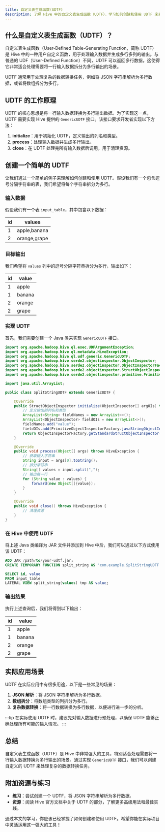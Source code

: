 ```yaml
---
title: 自定义表生成函数(UDTF)
description: 了解 Hive 中的自定义表生成函数（UDTF），学习如何创建和使用 UDTF 来处理复杂的数据转换任务。
---
```


## 什么是自定义表生成函数（UDTF）？

自定义表生成函数（User-Defined Table-Generating Function，简称 UDTF）是 Hive 中的一种用户自定义函数，用于处理输入数据并生成多行多列的输出。与普通的 UDF（User-Defined Function）不同，UDTF 可以返回多行数据，这使得它非常适合处理需要将一行输入数据拆分为多行输出的场景。

UDTF 通常用于处理复杂的数据转换任务，例如将 JSON 字符串解析为多行数据，或者将数组拆分为多行。

## UDTF 的工作原理

UDTF 的核心思想是将一行输入数据转换为多行输出数据。为了实现这一点，UDTF 需要实现 Hive 提供的 `GenericUDTF` 接口。该接口要求开发者实现以下方法：

1. **initialize**：用于初始化 UDTF，定义输出的列名和类型。
2. **process**：处理输入数据并生成多行输出。
3. **close**：在 UDTF 处理完所有输入数据后调用，用于清理资源。

## 创建一个简单的 UDTF

让我们通过一个简单的例子来理解如何创建和使用 UDTF。假设我们有一个包含逗号分隔字符串的表，我们希望将每个字符串拆分为多行。

### 输入数据

假设我们有一个表 `input_table`，其中包含以下数据：

| id  | values         |
|-----|----------------|
| 1   | apple,banana   |
| 2   | orange,grape   |

### 目标输出

我们希望将 `values` 列中的逗号分隔字符串拆分为多行，输出如下：

| id  | value  |
|-----|--------|
| 1   | apple  |
| 1   | banana |
| 2   | orange |
| 2   | grape  |

### 实现 UDTF

首先，我们需要创建一个 Java 类来实现 `GenericUDTF` 接口。

```java
import org.apache.hadoop.hive.ql.exec.UDFArgumentException;
import org.apache.hadoop.hive.ql.metadata.HiveException;
import org.apache.hadoop.hive.ql.udf.generic.GenericUDTF;
import org.apache.hadoop.hive.serde2.objectinspector.ObjectInspector;
import org.apache.hadoop.hive.serde2.objectinspector.ObjectInspectorFactory;
import org.apache.hadoop.hive.serde2.objectinspector.StructObjectInspector;
import org.apache.hadoop.hive.serde2.objectinspector.primitive.PrimitiveObjectInspectorFactory;

import java.util.ArrayList;

public class SplitStringUDTF extends GenericUDTF {

    @Override
    public StructObjectInspector initialize(ObjectInspector[] argOIs) throws UDFArgumentException {
        // 定义输出的列名和类型
        ArrayList<String> fieldNames = new ArrayList<>();
        ArrayList<ObjectInspector> fieldOIs = new ArrayList<>();
        fieldNames.add("value");
        fieldOIs.add(PrimitiveObjectInspectorFactory.javaStringObjectInspector);
        return ObjectInspectorFactory.getStandardStructObjectInspector(fieldNames, fieldOIs);
    }

    @Override
    public void process(Object[] args) throws HiveException {
        // 获取输入字符串
        String input = args[0].toString();
        // 拆分字符串
        String[] values = input.split(",");
        // 输出每一行
        for (String value : values) {
            forward(new Object[]{value});
        }
    }

    @Override
    public void close() throws HiveException {
        // 清理资源
    }
}
```

### 在 Hive 中使用 UDTF

将上述 Java 类编译为 JAR 文件并添加到 Hive 中后，我们可以通过以下方式使用该 UDTF：

```sql
ADD JAR /path/to/your-udtf.jar;
CREATE TEMPORARY FUNCTION split_string AS 'com.example.SplitStringUDTF';

SELECT id, value
FROM input_table
LATERAL VIEW split_string(values) tmp AS value;
```

### 输出结果

执行上述查询后，我们将得到以下输出：

| id  | value  |
|-----|--------|
| 1   | apple  |
| 1   | banana |
| 2   | orange |
| 2   | grape  |

## 实际应用场景

UDTF 在实际应用中有很多用途，以下是一些常见的场景：

1. **JSON 解析**：将 JSON 字符串解析为多行数据。
2. **数组拆分**：将数组类型的列拆分为多行。
3. **复杂数据转换**：将一行数据转换为多行数据，以便进行进一步的分析。

:::tip
在实际使用 UDTF 时，建议先对输入数据进行预处理，以确保 UDTF 能够正确处理所有可能的输入情况。
:::

## 总结

自定义表生成函数（UDTF）是 Hive 中非常强大的工具，特别适合处理需要将一行输入数据转换为多行输出的场景。通过实现 `GenericUDTF` 接口，我们可以创建自定义的 UDTF 来处理复杂的数据转换任务。

## 附加资源与练习

- **练习**：尝试创建一个 UDTF，将 JSON 字符串解析为多行数据。
- **资源**：阅读 Hive 官方文档中关于 UDTF 的部分，了解更多高级用法和最佳实践。

通过本文的学习，你应该已经掌握了如何创建和使用 UDTF。希望你能在实际项目中灵活运用这一强大的工具！